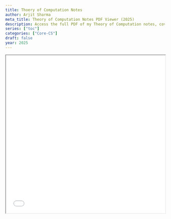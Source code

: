 ```yaml
---
title: Thoery of Computation Notes
author: Arjit Sharma
meta_title: Theory of Computation Notes PDF Viewer (2025)
description: Access the full PDF of my Theory of Computation notes, covering foundational topics like automata theory, Turing machines, and computational complexity. A comprehensive guide for students and computer scientists in 2025.
series: ["toc"]
categories: ["Core-CS"]
draft: false
year: 2025
---
```



<div className="hidden sm:block border rounded-xl shadow-md overflow-hidden my-8">
  <iframe
    src="/pdfs/toc.pdf#zoom=85"
    width="100%"
    height="500px"
    className="w-full h-[500px] border-none"
    title="Embedded PDF Document"
  />
</div>

<div className="block sm:hidden bg-white border rounded-xl shadow-md p-5 my-8 text-center">
  <div className="text-3xl mb-3">📚</div>
  <p className="text-base text-gray-800 font-medium mb-2">
    Oops! PDF viewing isn't supported well on mobile. 📱
  </p>
  <p className="text-sm text-gray-600 mb-4">
    Tap below to open or download the full notes as a PDF.
  </p>
 <div className="not-prose text-center my-6">
  <a
    href="/pdfs/toc.pdf"
    target="_blank"
    rel="noopener noreferrer"
    className="inline-block bg-blue-600 text-white text-sm font-semibold px-5 py-2 rounded-full shadow hover:bg-blue-700 transition-colors duration-200"
  >
    🔗 Open PDF Notes
  </a>
</div>



</div>
